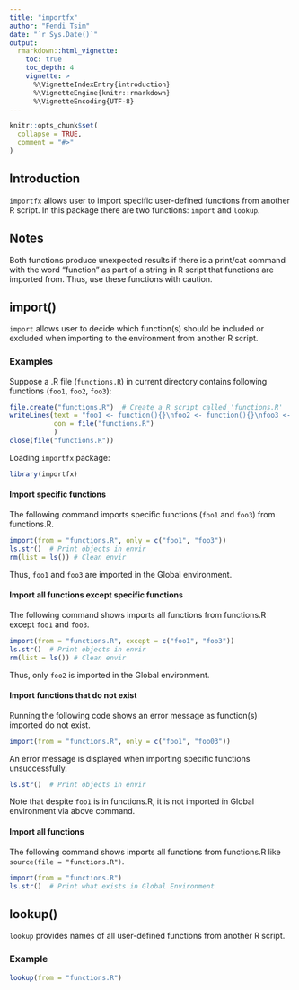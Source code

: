 ---
title: "importfx"
author: "Fendi Tsim"
date: "`r Sys.Date()`"
output: 
  rmarkdown::html_vignette:
    toc: true
    toc_depth: 4
    vignette: >
      %\VignetteIndexEntry{introduction}
      %\VignetteEngine{knitr::rmarkdown}
      %\VignetteEncoding{UTF-8}
---

```{r, include = FALSE}
knitr::opts_chunk$set(
  collapse = TRUE,
  comment = "#>"
)
```

## Introduction

`importfx` allows user to import specific user-defined functions from another R script. In this package there are two functions: `import` and `lookup`.

## Notes
Both functions produce unexpected results if there is a print/cat command with the word "function" as part of a string in R script that functions are imported from. Thus, use these functions with caution.

## import()

`import` allows user to decide which function(s) should be included or excluded when importing to the environment from another R script.

### Examples

Suppose a .R file (`functions.R`) in current directory contains following functions (`foo1`, `foo2`, `foo3`):

```{r echo=TRUE, results='hide'}
file.create("functions.R")  # Create a R script called 'functions.R'
writeLines(text = "foo1 <- function(){}\nfoo2 <- function(){}\nfoo3 <- function(){}", 
           con = file("functions.R")
           )
close(file("functions.R"))
```

Loading `importfx` package:

```{r setup}
library(importfx)
```

#### Import specific functions

The following command imports specific functions (`foo1` and `foo3`) from functions.R.

```{r}
import(from = "functions.R", only = c("foo1", "foo3"))
ls.str()  # Print objects in envir
rm(list = ls()) # Clean envir
```

Thus, `foo1` and `foo3` are imported in the Global environment.

#### Import all functions except specific functions

The following command shows imports all functions from functions.R except `foo1` and `foo3`.

```{r}
import(from = "functions.R", except = c("foo1", "foo3"))
ls.str()  # Print objects in envir
rm(list = ls()) # Clean envir
```

Thus, only `foo2` is imported in the Global environment.

#### Import functions that do not exist

Running the following code shows an error message as function(s) imported do not exist.

```{r echo='TRUE'}
import(from = "functions.R", only = c("foo1", "foo03"))
```

An error message is displayed when importing specific functions unsuccessfully.

```{r}
ls.str()  # Print objects in envir
```

Note that despite `foo1` is in functions.R, it is not imported in Global environment via above command.

#### Import all functions

The following command shows imports all functions from functions.R like `source(file = "functions.R")`.

```{r}
import(from = "functions.R")
ls.str()  # Print what exists in Global Environment
```

## lookup()

`lookup` provides names of all user-defined functions from another R script.

### Example

```{r}
lookup(from = "functions.R")
```